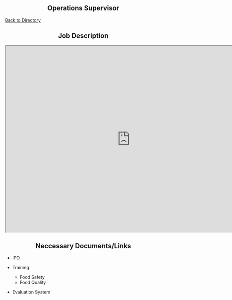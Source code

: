 <div style="text-align: center;">
# Operations Supervisor 
</div>

[Back to Directory](https://cfasi.github.io/cfasimain/directory.html)

<div style="text-align: center;">
## Job Description 
</div>

<iframe src="https://docs.google.com/document/d/e/2PACX-1vQIMjL9vyyyzo55G8CQaqz7i4tqUcyJq4cNaGXl6LZBXZuA84MXrpccN9n9AyDu7_dr61kLQx3LXTI2/pub?embedded=true" width= "800" height= "600" ></iframe>



<div style="text-align: center;">
## Neccessary Documents/Links
</div>


- IPO 

- Training 
    - Food Safety
    - Food Quality 
- Evaluation System
